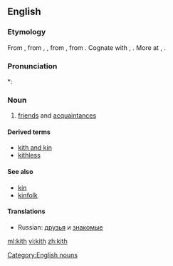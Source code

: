 ==English==

===Etymology===
From {{etyl|enm}} {{term|kith||kinsmen, relations|lang=enm}}, from {{etyl|ang}} {{term|cyþþ|cȳþþ|lang=ang}}, {{term|cyþþu|cȳþþu|kinship, kinsfolk, relations|lang=ang}}, from {{proto|Germanic|kunþiþō|knowledge, acquaintance|lang=en}}, from {{proto|Indo-European|g'enǝ-, *g'nō-|to know|lang=en}}. Cognate with {{goh}} {{term|kundi|kundī|knowledge|lang=goh}}, {{got}} {{term|||tr=kunþi|knowledge|lang=got}}. More at {{l|en|couth}}, {{l|en|-th}}.

===Pronunciation===
*: {{rhymes|ɪθ}}

===Noun===
{{en-noun|-|s}}

# {{obsolete}} [[friend]]s and [[acquaintance]]s

====Derived terms====
* [[kith and kin]]
* [[kithless]]

====See also====
* [[kin]]
* [[kinfolk]]

====Translations====
{{trans-top|friends and acquaintances}}
* Russian: [[друзья]] и [[знакомые]]
{{trans-mid}}
{{trans-bottom}}

[[Category:English nouns]]

[[ml:kith]]
[[vi:kith]]
[[zh:kith]]